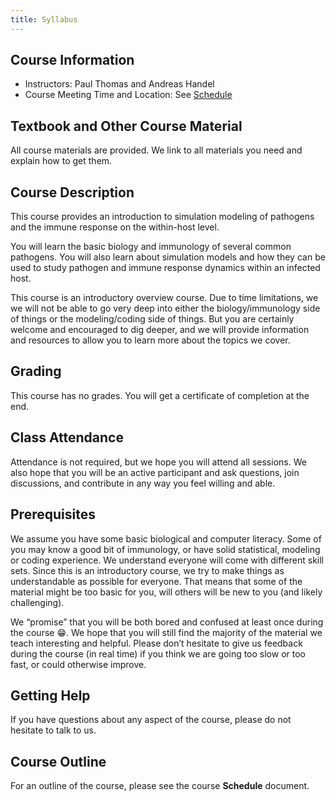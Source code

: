 ```yaml
---
title: Syllabus
---
```



## Course Information

* Instructors: Paul Thomas and Andreas Handel
* Course Meeting Time and Location: See [Schedule](./Course_Schedule.qmd)

## Textbook and Other Course Material

All course materials are provided. We link to all materials you need and explain how to get them.


## Course Description

This course provides an introduction to simulation modeling of pathogens and the immune response on the within-host level. 

You will learn the basic biology and immunology of several common pathogens. You will also learn about simulation models and how they can be used to study pathogen and immune response dynamics within an infected host. 

This course is an introductory overview course. Due to time limitations, we we will not be able to go very deep into either the biology/immunology side of things or the modeling/coding side of things. But you are certainly welcome and encouraged to dig deeper, and we will provide information and resources to allow you to learn more about the topics we cover.


## Grading

This course has no grades. You will get a certificate of completion at the end.


## Class Attendance

Attendance is not required, but we hope you will attend all sessions. We also hope that you will be an active participant and ask questions, join discussions, and contribute in any way you feel willing and able.


## Prerequisites

We assume you have some basic biological and computer literacy. Some of you may know a good bit of immunology, or have solid statistical, modeling or coding experience. We understand everyone will come with different skill sets. Since this is an introductory course, we try to make things as understandable as possible for everyone. That means that some of the material might be too basic for you, will others will be new to you (and likely challenging). 

We "promise" that you will be both bored and confused at least once during the course 😁. We hope that you will still find the majority of the material we teach interesting and helpful. Please don't hesitate to give us feedback during the course (in real time) if you think we are going too slow or too fast, or could otherwise improve.


## Getting Help

If you have questions about any aspect of the course, please do not hesitate to talk to us. 


## Course Outline

For an outline of the course, please see the course __Schedule__ document. 

